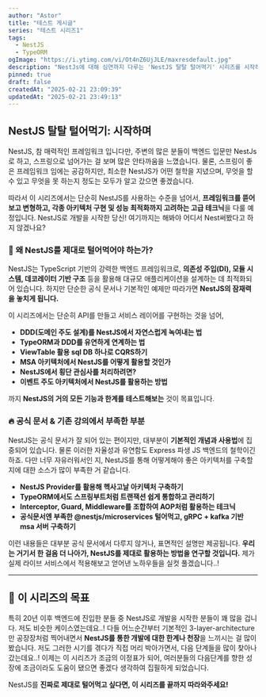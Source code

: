 ```yaml
---
author: "Astor"
title: "테스트 게시글"
series: "테스트 시리즈1"
tags:
  - NestJS
  - TypeORM
ogImage: "https://i.ytimg.com/vi/Ot4nZ6UjJLE/maxresdefault.jpg"
description: "NestJs에 대해 심연까지 다루는 'NestJS 탈탈 털어먹기' 시리즈를 시작하며, 시리즈에 대한 간략한 소개와 방향성을 소개합니다."
pinned: true
draft: false
createdAt: "2025-02-21 23:09:39"
updatedAt: "2025-02-21 23:49:13"
---
```


## NestJS 탈탈 털어먹기: 시작하며

NestJS, 참 매력적인 프레임워크 입니다만, 주변의 많은 분들이 백엔드 입문만 NestJs로 하고, 스프링으로 넘어가는 걸 보며 많은 안타까움을 느꼈습니다. 물론, 스프링이 좋은 프레임워크 임에는 공감하지만, 최소한 NestJS가 어떤 철학을 지녔으며, 무엇을 할 수 있고 무엇을 못 하는지 정도는 모두가 알고 갔으면 좋겠습니다.

따라서 이 시리즈에서는 단순히 NestJS를 사용하는 수준을 넘어서, **프레임워크를 뜯어보고 변형하고, 각종 아키텍처 구현 및 성능 최적화까지 고려하는 고급 테크닉**을 다룰 예정입니다. NestJS로 개발을 시작한 당신! 여기까지는 해봐야 어디서 Nest써봤다고 하지 않겠나요?

### 🚀 **왜 NestJS를 제대로 털어먹어야 하는가?**

NestJS는 TypeScript 기반의 강력한 백엔드 프레임워크로, **의존성 주입(DI), 모듈 시스템, 데코레이터 기반 구조** 등을 활용해 대규모 애플리케이션을 설계하는 데 최적화되어 있습니다. 하지만 단순한 공식 문서나 기본적인 예제만 따라가면 **NestJS의 잠재력을 놓치게 됩니다.**

이 시리즈에서는 단순히 API를 만들고 서비스 레이어를 구현하는 것을 넘어,

- **DDD(도메인 주도 설계)를 NestJS에서 자연스럽게 녹여내는 법**
- **TypeORM과 DDD를 유연하게 연계하는 법**
- **ViewTable 활용 sql DB 하나로 CQRS하기**
- **MSA 아키텍처에서 NestJS를 어떻게 활용할 것인가**
- **NestJS에서 횡단 관심사를 처리하려면?**
- **이벤트 주도 아키텍처에서 NestJS를 활용하는 방법**

까지 **NestJS의 거의 모든 기능과 한계를 테스트해보는** 것이 목표입니다.

### 🔥 **공식 문서 & 기존 강의에서 부족한 부분**

NestJS는 공식 문서가 잘 되어 있는 편이지만, 대부분이 **기본적인 개념과 사용법**에 집중되어 있습니다. 물론 이러한 자율성과 유연함도 Express 파생 JS 백엔드의 철학이긴 하죠. 다만 너무 자유러워서인 지, NestJS를 통해 어떻게해야 좋은 아키텍처를 구축할 지에 대한 소스가 많이 부족한 거 같습니다.

- **NestJS Provider를 활용해 헥사고날 아키텍처 구축하기**
- **TypeORM에서도 스프링부트처럼 트랜잭션 쉽게 통합하고 관리하기**
- **Interceptor, Guard, Middleware를 조합하여 AOP처럼 활용하는 테크닉**
- **공식문서엔 부족한 @nestjs/microservices 털어먹고, gRPC + kafka 기반 msa 서버 구축하기**

이런 내용들은 대부분 공식 문서에서 다루지 않거나, 표면적인 설명만 제공됩니다. **우리는 거기서 한 걸음 더 나아가, NestJS를 제대로 활용하는 방법을 연구할 것입니다.** 제가 실제 라이브 서비스에서 적용해보고 얻어낸 노하우들을 실컷 풀겠습니다..!

---

## 🎯 **이 시리즈의 목표**

특히 20년 이후 백엔드에 진입한 분들 중 NestJS로 개발을 시작한 분들이 꽤 많을 겁니다. 저도 비슷한 케이스였는데요..! 다들 어느순간부터 기본적인 3-layer-architecture만 공장장처럼 찍어내면서 **NestJS를 통한 개발에 대한 한계나 천장**을 느끼시는 걸 많이 봤습니다. 저도 그러한 시기를 겪다가 직접 머리 박아가면서, 다음 단계들을 많이 찾아나갔는데요..! 이제는 이 시리즈가 조금의 이정표가 되어, 여러분들의 다음단계를 향한 성장에 조금이라도 도움이 됐으면 좋겠다 생각하여 집필하게 되었습니다.

NestJS를 **진짜로 제대로 털어먹고 싶다면, 이 시리즈를 끝까지 따라와주세요!**
